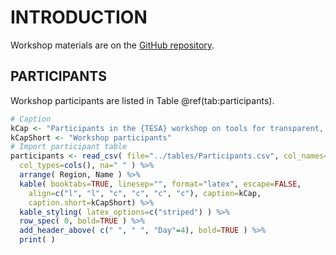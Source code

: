 # INTRODUCTION

Workshop materials are on the [GitHub repository](https://github.com/pbs-assess/TTTworkshop).

## PARTICIPANTS

Workshop participants are listed in Table \@ref(tab:participants).

<!-- Load participants table -->
```r
# Caption
kCap <- "Participants in the {TESA} workshop on tools for transparent, traceable, and transferable assessments. Legend: chair, C; and instructor, I."
kCapShort <- "Workshop participants"
# Import participant table
participants <- read_csv( file="../tables/Participants.csv", col_names=TRUE,
  col_types=cols(), na=" " ) %>%
  arrange( Region, Name ) %>%
  kable( booktabs=TRUE, linesep="", format="latex", escape=FALSE,
    align=c("l", "l", "c", "c", "c", "c"), caption=kCap, 
    caption.short=kCapShort) %>%
  kable_styling( latex_options=c("striped") ) %>%
  row_spec( 0, bold=TRUE ) %>%
  add_header_above( c(" ", " ", "Day"=4), bold=TRUE ) %>%
  print( )
```
